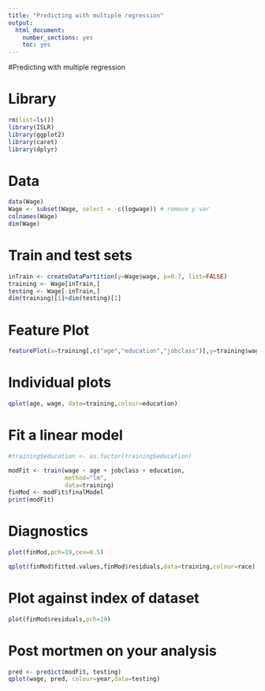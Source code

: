 ```yaml
---
title: "Predicting with multiple regression"
output: 
  html_document: 
    number_sections: yes
    toc: yes
---
```

#Predicting with multiple regression

# Library
```r
rm(list=ls())
library(ISLR)
library(ggplot2)
library(caret)
library(dplyr)
```

# Data
```r
data(Wage)
Wage <- subset(Wage, select = -c(logwage)) # remove y var
colnames(Wage)
dim(Wage)
```

# Train and test sets
```r
inTrain <- createDataPartition(y=Wage$wage, p=0.7, list=FALSE)
training <- Wage[inTrain,]
testing <- Wage[-inTrain,]
dim(training)[1]+dim(testing)[1]
```


# Feature Plot
```r
featurePlot(x=training[,c("age","education","jobclass")],y=training$wage, plot="pairs")

```
# Individual plots
```r
qplot(age, wage, data=training,colour=education)
```
# Fit a linear model 
```r
#training$education <- as.factor(training$education)

modFit <- train(wage ~ age + jobclass + education,
                method="lm",
                data=training)
finMod <- modFit$finalModel
print(modFit)

```
# Diagnostics
```r
plot(finMod,pch=19,cex=0.5)
```

```r
qplot(finMod$fitted.values,finMod$residuals,data=training,colour=race)
```

# Plot against index of dataset
```r
plot(finMod$residuals,pch=19)
```
# Post mortmen on your analysis
```r
pred <- predict(modFit, testing)
qplot(wage, pred, colour=year,data=testing)
```

